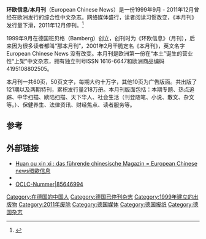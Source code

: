 {{coi|time=2020-12-01}}
{{Infobox Newspaper
| name                = 本月刊<br />European Chinese News
| image               =
| caption             = 本月刊
| type                = [[月刊|月刊]]
| format              = [[杂志|杂志]]
| owners              = [[华友出版社|华友出版社]]
| publisher           = [[谢盛友|谢盛友]]
| editor              = 本月刊编辑部
| chiefeditor         = 张谦
| staff               = 
| foundation          = 1999年
| ceased publication  = 2011年
| political           = 
| language            = [[汉语|汉语]]和[[德语|德语]]
| headquarters        = {{GER}} [[德国|德国]]  [[班贝格|班贝格]] （Bamberg）
| circulation         = 
| ISSN                = 1616-6647
| website             = http://youxie.de/
}}

'''环欧信息'''/'''本月刊'''（European Chinese News）是一份1999年9月 - 2011年12月曾经在欧洲发行的综合性中文杂志。网络媒体盛行，读者阅读习惯改变，《本月刊》发行量下滑，2011年12月停刊。<ref>{{Cite web |url=http://www.faz.net/aktuell/gesellschaft/menschen/csu-politiker-you-xie-frag-nicht-was-deine-neue-heimat-fuer-dich-tun-kann-12273873.html/ |title=Maximilian Kalkhof 法兰克福汇报 |access-date=2013-07-10 |archive-url=https://archive.today/20130710123509/http://www.faz.net/aktuell/gesellschaft/menschen/csu-politiker-you-xie-frag-nicht-was-deine-neue-heimat-fuer-dich-tun-kann-12273873.html/ |archive-date=2013-07-10 |dead-url=no }}</ref>

1999年9月在德国班贝格（Bamberg）创立，创刊时为《环欧信息》（月刊），后来因为很多读者都叫“那本月刊”，2001年2月干脆定名《本月刊》，英文名字 European Chinese News 没有改变。本月刊是欧洲第一份在“本土”诞生的营业性“上架”中文杂志，拥有独立刊号ISSN 1616-6647和欧洲商品编码4195108802505。

本月刊一共60页，50页文字，每期大约十万字，其他10页为广告版面。共出版了121期以及两期特刊，累积发行量218万册。本月刊版面包括：本期专题、热点追踪、中华扫描、欧陆扫描、天下华人、社会生活（刊登随笔、小说、散文、杂文等。）、保健养生、法律资讯、财经焦点、读者服务等。

==参考==
{{Reflist|2}}
{{portal box|德國|政治|新闻}}
==外部链接==

* [http://d-nb.info/023245956 Huan ou xin xi : das führende chinesische Magazin = European Chinese news環歐信息]
* {{DNB-Portal|023245956}}
* [https://www.worldcat.org/title/huan-ou-xinxi-das-fuhrende-chinesische-magazin-european-chinese-news/oclc/85646994&referer=brief_results OCLC-Nummer|85646994]

[[Category:在德国的中国人|Category:在德国的中国人]]
[[Category:德国已停刊杂志|Category:德国已停刊杂志]]
[[Category:1999年建立的出版物|Category:1999年建立的出版物]]
[[Category:2011年废除|Category:2011年废除]]
[[Category:德国媒体|Category:德国媒体]]
[[Category:德国报纸|Category:德国报纸]]
[[Category:德国杂志|Category:德国杂志]]